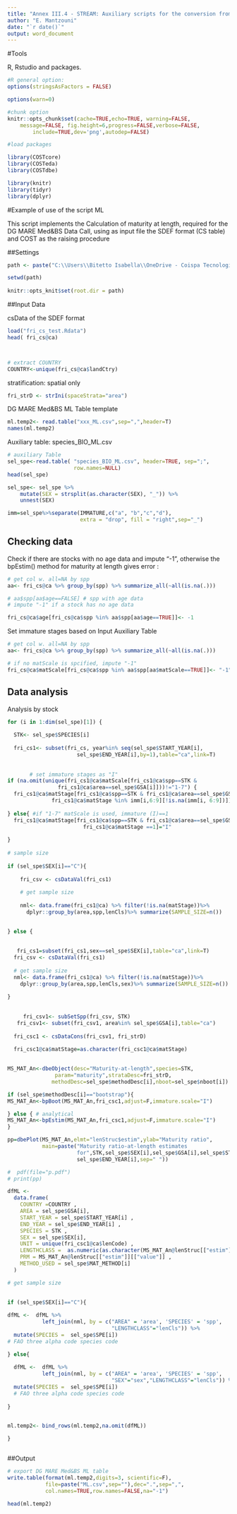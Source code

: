 ---
title: "Annex III.4 - STREAM: Auxiliary scripts for the conversion from the SDEF format to DG MARE Med&BS Data Call: Calculation of maturity at length using the COST methods (see COST User Manual- Chapter 12, for the full method description)"
author: "E. Mantzouni"
date: "`r date()`"
output: word_document
---

#Tools

R, Rstudio and packages.


```{r results='hide', message=FALSE, warning=FALSE}
#R general option:
options(stringsAsFactors = FALSE)

options(warn=0)

#chunk option
knitr::opts_chunk$set(cache=TRUE,echo=TRUE, warning=FALSE, 
	message=FALSE, fig.height=6,progress=FALSE,verbose=FALSE,
		include=TRUE,dev='png',autodep=FALSE)

#load packages

library(COSTcore)
library(COSTeda)
library(COSTdbe)

library(knitr)
library(tidyr)
library(dplyr)
```


#Example of use of the script ML

This script implements the  Calculation of  maturity at length, 
required for the DG MARE Med&BS Data Call, using as input file the SDEF format (CS table) and COST as the raising procedure


##Settings

```{r setup}

path <- paste("C:\\Users\\Bitetto Isabella\\OneDrive - Coispa Tecnologia & Ricerca S.C.A.R.L\\MARE22\\STREAM\\FINAL REVISION OF DELIVERABLES\\SDEF_to_DG_MARE_MedBS", sep="") 

setwd(path)
  
knitr::opts_knit$set(root.dir = path)

```


##Input Data

csData of the SDEF format 

```{r data_in1,warning=FALSE}


load("fri_cs_test.Rdata")
head( fri_cs@ca)



# extract COUNTRY
COUNTRY<-unique(fri_cs@ca$landCtry)

```

 stratification: spatial only
```{r data_str}

fri_strD <- strIni(spaceStrata="area") 

```

DG MARE Med&BS ML Table template

```{r data_in2}

ml.temp2<- read.table("xxx_ML.csv",sep=",",header=T)
names(ml.temp2)

```


Auxiliary table: species_BIO_ML.csv


```{r data_in3, echo=TRUE, message=TRUE, warning=FALSE}

# auxiliary Table
sel_spe<-read.table( "species_BIO_ML.csv", header=TRUE, sep=";",
                     row.names=NULL) 
head(sel_spe)

sel_spe<- sel_spe %>% 
    mutate(SEX = strsplit(as.character(SEX), "_")) %>% 
    unnest(SEX)

imm=sel_spe%>%separate(IMMATURE,c("a", "b","c","d"), 
                       extra = "drop", fill = "right",sep="_")

```


## Checking data

Check if there are stocks with no age data and impute "-1", otherwise the bpEstim() method for maturity at length gives error :

```{r data_check}

# get col w. all=NA by spp
aa<- fri_cs@ca %>% group_by(spp) %>% summarize_all(~all(is.na(.))) 

# aa$spp[aa$age==FALSE] # spp with age data 
# impute "-1" if a stock has no age data

fri_cs@ca$age[fri_cs@ca$spp %in% aa$spp[aa$age==TRUE]]<- -1

```

Set immature stages based on Input Auxiliary Table 

```{r data_immature}

# get col w. all=NA by spp
aa<- fri_cs@ca %>% group_by(spp) %>% summarize_all(~all(is.na(.))) 

# if no matScale is spcified, impute "-1"
fri_cs@ca$matScale[fri_cs@ca$spp %in% aa$spp[aa$matScale==TRUE]]<- "-1"

```



## Data analysis

Analysis by stock
```{r loop by stock, warning=F}

for (i in 1:dim(sel_spe)[1]) {
  
  STK<- sel_spe$SPECIES[i]
  
  fri_cs1<- subset(fri_cs, year%in% seq(sel_spe$START_YEAR[i],
                      sel_spe$END_YEAR[i],by=1),table="ca",link=T)
  
    
       # set immature stages as "I" 
if (na.omit(unique(fri_cs1@ca$matScale[fri_cs1@ca$spp==STK & 
                fri_cs1@ca$area==sel_spe$GSA[i]]))!="1-7") {
  fri_cs1@ca$matStage[fri_cs1@ca$spp==STK & fri_cs1@ca$area==sel_spe$GSA[i] & 
              fri_cs1@ca$matStage %in% imm[i,6:9][!is.na(imm[i, 6:9])]]="I"
  
} else{ #if "1-7" matScale is used, immature (I)==1
  fri_cs1@ca$matStage[fri_cs1@ca$spp==STK & fri_cs1@ca$area==sel_spe$GSA[i] & 
                        fri_cs1@ca$matStage ==1]="I"
  
}
   
# sample size
  
if (sel_spe$SEX[i]=="C"){
  
    fri_csv <- csDataVal(fri_cs1)
  
    # get sample size
    
    nml<- data.frame(fri_cs1@ca) %>% filter(!is.na(matStage))%>% 
      dplyr::group_by(area,spp,lenCls)%>% summarize(SAMPLE_SIZE=n())
    

} else { 
   
  
   fri_cs1=subset(fri_cs1,sex==sel_spe$SEX[i],table="ca",link=T)
  fri_csv <- csDataVal(fri_cs1)
  
  # get sample size
  nml<- data.frame(fri_cs1@ca) %>% filter(!is.na(matStage))%>% 
    dplyr::group_by(area,spp,lenCls,sex)%>% summarize(SAMPLE_SIZE=n())
 
}
  
  
     fri_csv1<- subSetSpp(fri_csv, STK)
   fri_csv1<- subset(fri_csv1, area%in% sel_spe$GSA[i],table="ca")
       
  fri_csc1 <- csDataCons(fri_csv1, fri_strD)
  
  fri_csc1@ca$matStage=as.character(fri_csc1@ca$matStage)

  
MS_MAT_An<-dbeObject(desc="Maturity-at-length",species=STK,
               param="maturity",strataDesc=fri_strD,
              methodDesc=sel_spe$methodDesc[i],nboot=sel_spe$nboot[i])

if (sel_spe$methodDesc[i]=="bootstrap"){
MS_MAT_An<-bpBoot(MS_MAT_An,fri_csc1,adjust=F,immature.scale="I")

} else { # analytical
MS_MAT_An<-bpEstim(MS_MAT_An,fri_csc1,adjust=F,immature.scale="I")
}

pp=dbePlot(MS_MAT_An,elmt="lenStruc$estim",ylab="Maturity ratio",
           main=paste("Maturity ratio-at-length estimates
                      for",STK,sel_spe$SEX[i],sel_spe$GSA[i],sel_spe$START_YEAR[i],
                      sel_spe$END_YEAR[i],sep=" "))

#  pdf(file="p.pdf")
# print(pp)

dfML <-
  data.frame(
    COUNTRY =COUNTRY ,
    AREA = sel_spe$GSA[i],
    START_YEAR = sel_spe$START_YEAR[i] ,
    END_YEAR = sel_spe$END_YEAR[i] ,
    SPECIES = STK ,
    SEX = sel_spe$SEX[i],
    UNIT = unique(fri_csc1@ca$lenCode) ,
    LENGTHCLASS =  as.numeric(as.character(MS_MAT_An@lenStruc[["estim"]][["length"]] )),
    PRM = MS_MAT_An@lenStruc[["estim"]][["value"]] ,
    METHOD_USED = sel_spe$MAT_METHOD[i]
  )

# get sample size

 
if (sel_spe$SEX[i]=="C"){
  
dfML <-  dfML %>%
           left_join(nml, by = c("AREA" = 'area', 'SPECIES' = 'spp',
                                 "LENGTHCLASS"="lenCls")) %>% 
  mutate(SPECIES =  sel_spe$SPE[i]) 
# FAO three alpha code species code

} else{
  
  dfML <-  dfML %>%
           left_join(nml, by = c("AREA" = 'area', 'SPECIES' = 'spp', 
                                 "SEX"="sex","LENGTHCLASS"="lenCls")) %>% 
  mutate(SPECIES =  sel_spe$SPE[i]) 
  # FAO three alpha code species code
  
}
 

ml.temp2<- bind_rows(ml.temp2,na.omit(dfML))

}



```

##Output

```{r data_ou1}

# export DG MARE Med&BS ML table
write.table(format(ml.temp2,digits=3, scientific=F),
            file=paste("ML.csv",sep=""),dec=".",sep=",",
            col.names=TRUE,row.names=FALSE,na="-1")

head(ml.temp2)
```



